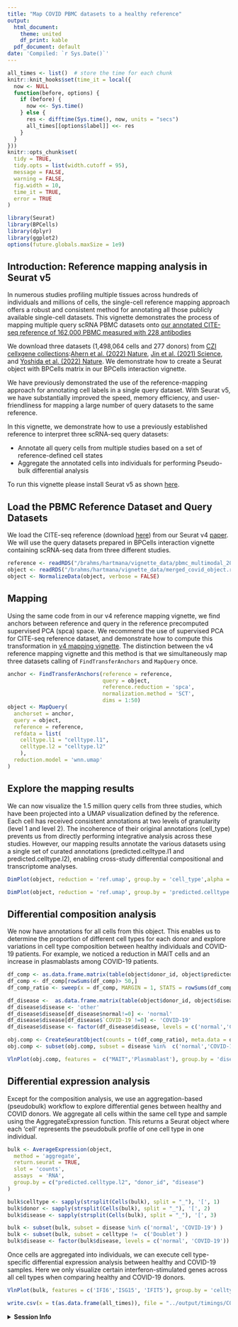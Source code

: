 ```yaml
---
title: "Map COVID PBMC datasets to a healthy reference"
output:
  html_document:
    theme: united
    df_print: kable
  pdf_document: default
date: 'Compiled: `r Sys.Date()`'
---
```



```r
all_times <- list()  # store the time for each chunk
knitr::knit_hooks$set(time_it = local({
  now <- NULL
  function(before, options) {
    if (before) {
      now <<- Sys.time()
    } else {
      res <- difftime(Sys.time(), now, units = "secs")
      all_times[[options$label]] <<- res
    }
  }
}))
knitr::opts_chunk$set(
  tidy = TRUE,
  tidy.opts = list(width.cutoff = 95),
  message = FALSE,
  warning = FALSE,
  fig.width = 10,
  time_it = TRUE,
  error = TRUE
)
```

```r
library(Seurat)
library(BPCells)
library(dplyr)
library(ggplot2)
options(future.globals.maxSize = 1e9)
```


## Introduction: Reference mapping analysis in Seurat v5
In numerous studies profiling multiple tissues across hundreds of individuals and millions of cells, the single-cell reference mapping approach offers a robust and consistent method for annotating all those publicly available single-cell datasets. This vignette demonstrates the process of mapping multiple query scRNA PBMC datasets onto [our annotated CITE-seq reference of 162,000 PBMC measured with 228 antibodies](https://doi.org/10.1016/j.cell.2021.04.048)

We download three datasets (1,498,064 cells and 277 donors) from [CZI cellxgene collections](https://cellxgene.cziscience.com/collections):[Ahern et al. (2022) Nature](https://cellxgene.cziscience.com/collections/8f126edf-5405-4731-8374-b5ce11f53e82), [Jin et al. (2021) Science](https://cellxgene.cziscience.com/collections/b9fc3d70-5a72-4479-a046-c2cc1ab19efc), and [Yoshida et al. (2022) Nature](https://cellxgene.cziscience.com/collections/03f821b4-87be-4ff4-b65a-b5fc00061da7). We demonstrate how to create a Seurat object with BPCells matrix in our BPCells interaction vignette. 

We have previously demonstrated the use of the reference-mapping approach for annotating cell labels in a single query dataset. With Seurat v5, we have substantially improved the speed, memory efficiency, and user-friendliness for mapping a large number of query datasets to the same reference.

In this vignette, we demonstrate how to use a previously established reference to interpret three scRNA-seq query datasets:

* Annotate all query cells from multiple studies based on a set of reference-defined cell states
* Aggregate the annotated cells into individuals for performing Pseudo-bulk differential analysis

To run this vignette please install Seurat v5 as shown [here](articles/install.html).



## Load the PBMC Reference Dataset and Query Datasets
We load the CITE-seq reference (download [here]()) from our Seurat v4 [paper](https://doi.org/10.1016/j.cell.2021.04.048). We will use the query datasets prepared in BPCells interaction vignette containing scRNA-seq data from three different studies.

```r
reference <- readRDS("/brahms/hartmana/vignette_data/pbmc_multimodal_2023.rds")
object <- readRDS("/brahms/hartmana/vignette_data/merged_covid_object.rds")
object <- NormalizeData(object, verbose = FALSE)

```


## Mapping
Using the same code from in our v4 reference mapping vignette, we find anchors between reference and query in the reference precomputed supervised PCA (spca) space. We recommend the use of supervised PCA for CITE-seq reference dataset, and demonstrate how to compute this transformation in [v4 mapping vignette](). The distinction between the v4 reference mapping vignette and this method is that we simultaneously map three datasets calling of `FindTransferAnchors` and `MapQuery` once.

```r
anchor <- FindTransferAnchors(reference = reference,
                              query = object, 
                              reference.reduction = 'spca',
                              normalization.method = 'SCT',
                              dims = 1:50)
object <- MapQuery(
  anchorset = anchor,
  query = object,
  reference = reference,
  refdata = list(
    celltype.l1 = "celltype.l1",
    celltype.l2 = "celltype.l2"
    ),
  reduction.model = 'wnn.umap'
)
```

## Explore the mapping results

We can now visualize the 1.5 million query cells from three studies, which have been projected into a UMAP visualization defined by the reference. Each cell has received consistent annotations at two levels of granularity (level 1 and level 2). The incoherence of their original annotations (cell_type) prevents us from directly performing integrative analysis across these studies. However, our mapping results annotate the various datasets using a single set of curated annotations (predicted.celltype.l1 and predicted.celltype.l2), enabling cross-study differential compositional and transcriptome analyses.


```r
DimPlot(object, reduction = 'ref.umap', group.by = 'cell_type',alpha = 0.1, label = TRUE, split.by = 'publication', ncol = 3,  label.size = 3) + NoLegend()
```
```r
DimPlot(object, reduction = 'ref.umap', group.by = 'predicted.celltype.l2',alpha = 0.1, label = TRUE, split.by = 'publication', ncol = 3,  label.size = 3) + NoLegend()
```

## Differential composition analysis
We now have annotations for all cells from this object. This enables us to determine the proportion of different cell types for each donor and explore variations in cell type composition between healthy individuals and COVID-19 patients. For example, we noticed a reduction in MAIT cells and an increase in plasmablasts among COVID-19 patients.

```r
df_comp <- as.data.frame.matrix(table(object$donor_id, object$predicted.celltype.l2))
df_comp <- df_comp[rowSums(df_comp)> 50,]
df_comp_ratio <- sweep(x = df_comp, MARGIN = 1, STATS = rowSums(df_comp), FUN = '/')

df_disease <-  as.data.frame.matrix(table(object$donor_id, object$disease))
df_disease$disease <- 'other'
df_disease$disease[df_disease$normal!=0] <- 'normal'
df_disease$disease[df_disease$`COVID-19`!=0] <- 'COVID-19'
df_disease$disease <- factor(df_disease$disease, levels = c('normal','COVID-19','other'))

obj.comp <- CreateSeuratObject(counts = t(df_comp_ratio), meta.data = df_disease)
obj.comp <- subset(obj.comp, subset = disease %in%  c('normal','COVID-19'))
```
```r
VlnPlot(obj.comp, features =  c("MAIT",'Plasmablast'), group.by = 'disease', slot = 'counts', cols = c("#377eb8", "#e41a1c")) + ylab('relative abundance')

```

## Differential expression analysis
Except for the composition analysis, we use an aggregation-based (pseudobulk) workflow to explore differential genes between healthy and COVID donors. We aggregate all cells within the same cell type and sample using the AggregateExpression function. This returns a Seurat object where each ‘cell’ represents the pseudobulk profile of one cell type in one individual.


```r
bulk <- AverageExpression(object,
  method = 'aggregate',
  return.seurat = TRUE,
  slot = 'counts',
  assays  = 'RNA',
  group.by = c("predicted.celltype.l2", "donor_id", "disease")
)

bulk$celltype <- sapply(strsplit(Cells(bulk), split = "_"), '[', 1)
bulk$donor <- sapply(strsplit(Cells(bulk), split = "_"), '[', 2)
bulk$disease <- sapply(strsplit(Cells(bulk), split = "_"), '[', 3)
```

```r
bulk <- subset(bulk, subset = disease %in% c('normal', 'COVID-19') )
bulk <- subset(bulk, subset = celltype !=  c('Doublet') )
bulk$disease <- factor(bulk$disease, levels = c('normal', 'COVID-19'))

```

Once cells are aggregated into individuals, we can execute cell type-specific differential expression analysis between healthy and COVID-19 samples. Here we only visualize certain interferon-stimulated genes across all cell types when comparing healthy and COVID-19 donors.

```r
VlnPlot(bulk, features = c('IFI6','ISG15', 'IFIT5'), group.by = 'celltype', split.by = 'disease', cols = c("#377eb8", "#e41a1c"), ncol = 1)
```


```r
write.csv(x = t(as.data.frame(all_times)), file = "../output/timings/COVID_SCTMapping.csv")
```

<details>
  <summary>**Session Info**</summary>
```r
sessionInfo()
```
</details>
